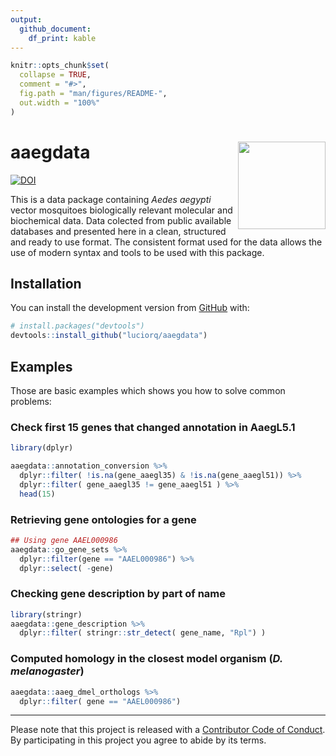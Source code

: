 ```yaml
---
output: 
  github_document:
    df_print: kable
---
```


<!-- README.md is generated from README.Rmd. Please edit that file -->

```r
knitr::opts_chunk$set(
  collapse = TRUE,
  comment = "#>",
  fig.path = "man/figures/README-",
  out.width = "100%"
)
```

# aaegdata <img src="man/figures/logo.png" align="right" height=140/>

[![DOI](https://zenodo.org/badge/138066714.svg)](https://zenodo.org/badge/latestdoi/138066714)
<!-- [![Travis-CI Build Status](https://travis-ci.org/r-lib/pkgdown.svg?branch=master)](https://travis-ci.org/r-lib/pkgdown) -->
<!-- [![AppVeyor build status](https://ci.appveyor.com/api/projects/status/github/r-lib/pkgdown?branch=master&svg=true)](https://ci.appveyor.com/project/r-lib/pkgdown) -->
<!-- [![lifecycle](https://img.shields.io/badge/lifecycle-maturing-blue.svg)](https://www.tidyverse.org/lifecycle/#maturing) -->
<!-- [![Project Status: Active – The project has reached a stable, usable state and is being actively developed.](https://www.repostatus.org/badges/latest/active.svg)](https://www.repostatus.org/#active) -->
<!-- [![CRAN_Status_Badge](http://www.r-pkg.org/badges/version/pkgdown)](https://cran.r-project.org/package=pkgdown) -->
<!-- [![Coverage Status](https://img.shields.io/codecov/c/github/r-lib/pkgdown/master.svg)](https://codecov.io/github/r-lib/pkgdown?branch=master) -->

This is a data package containing *Aedes aegypti* vector mosquitoes biologically relevant molecular and biochemical data. Data colected from public available databases and presented here in a clean, structured and ready to use format. The consistent format used for the data allows the use of modern syntax and tools to be used with this package. 

## Installation

<!-- You can install the released version of aaegdata from [CRAN](https://CRAN.R-project.org) with:

``` r
install.packages("aaegdata")
```
-->

 You can install the development version from [GitHub](https://github.com/) with:

```r
# install.packages("devtools")
devtools::install_github("luciorq/aaegdata")
```

## Examples

Those are basic examples which shows you how to solve common problems:

### Check first 15 genes that changed annotation in AaegL5.1

```r
library(dplyr)

aaegdata::annotation_conversion %>%
  dplyr::filter( !is.na(gene_aaegl35) & !is.na(gene_aaegl51)) %>%
  dplyr::filter( gene_aaegl35 != gene_aaegl51 ) %>%
  head(15)
```

### Retrieving gene ontologies for a gene

```r
## Using gene AAEL000986
aaegdata::go_gene_sets %>%
  dplyr::filter(gene == "AAEL000986") %>%
  dplyr::select( -gene)

```

### Checking gene description by part of name

```r
library(stringr)
aaegdata::gene_description %>%
  dplyr::filter( stringr::str_detect( gene_name, "Rpl") )
```

### Computed homology in the closest model organism (*D. melanogaster*)

```r
aaegdata::aaeg_dmel_orthologs %>%
  dplyr::filter( gene == "AAEL000986")
```

----
Please note that this project is released with a [Contributor Code of Conduct](CODE_OF_CONDUCT.md). By participating in this project you agree to abide by its terms.
